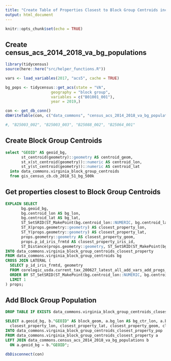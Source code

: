 ```yaml
---
title: "Create Table of Properties Closest to Block Group Centroids including Block Group Populations"
output: html_document
---
```


```r
knitr::opts_chunk$set(echo = TRUE)
```

## Create census_acs_2014_2018_va_bg_populations
```r
library(tidycensus)
source(here::here("src/helper_functions.R"))

vars <- load_variables(2017, "acs5", cache = TRUE)

bg_pops <- tidycensus::get_acs(state = "VA",
                    geography = "block group",
                    variables = c("B01001_001"),
                    year = 2019,)

con <- get_db_conn()
dbWriteTable(con, c("data_commons", "census_acs_2014_2018_va_bg_populations"), bg_pops, row.names=F, overwrite=T)

#, "B25003_002", "B25003_003", "B25088_002", "B25064_001"
```

## Create Block Group Centroids
```sql
select "GEOID" AS geoid_bg, 
       st_centroid(geometry)::geometry AS centroid_geom, 
       st_x(st_centroid(geometry))::numeric AS centroid_lon, 
       st_y(st_centroid(geometry))::numeric AS centroid_lat
  into data_commons.virginia_block_group_centroids
  from gis_census_cb.cb_2018_51_bg_500k
```

## Get properties closest to Block Group Centroids
```sql
EXPLAIN SELECT 
       bg.geoid_bg,
       bg.centroid_lon AS bg_lon,
       bg.centroid_lat AS bg_lat,
       ST_SetSRID(ST_MakePoint(bg.centroid_lon::NUMERIC, bg.centroid_lat::NUMERIC), 4326)::geometry as bg_pt_geom,
       ST_X(props.geometry::geometry) AS closest_property_lon,
       ST_Y(props.geometry::geometry) AS closest_property_lat,
       props.geometry::geometry AS closest_property_geom,
       props.p_id_iris_frmtd AS closest_property_iris_id,
       ST_Distance(props.geometry::geometry, ST_SetSRID(ST_MakePoint(bg.centroid_lon::NUMERIC, bg.centroid_lat::NUMERIC), 4326)::geometry) AS dist
INTO data_commons.virginia_block_group_centroids_closest_property
FROM data_commons.virginia_block_group_centroids bg
CROSS JOIN LATERAL (
  SELECT p_id_iris_frmtd, geometry
  FROM corelogic_usda.current_tax_200627_latest_all_add_vars_add_progs_geom_blk prop
  ORDER BY ST_SetSRID(ST_MakePoint(bg.centroid_lon::NUMERIC, bg.centroid_lat::NUMERIC), 4326)::geometry <-> prop.geometry
  LIMIT 1
) props;
```

##  Add Block Group Population
```sql
DROP TABLE IF EXISTS data_commons.virginia_block_group_centroids_closest_property_pop;

SELECT a.geoid_bg, b."GEOID" AS block_geom, a.bg_lon AS bg_ctr_lon, a.bg_lat AS bg_ctr_lat, a.bg_pt_geom AS bg_ctr_geom, 
  closest_property_lon, closest_property_lat, closest_property_geom, closest_property_iris_id, b."estimate" AS bg_population
INTO data_commons.virginia_block_group_centroids_closest_property_pop
FROM data_commons.virginia_block_group_centroids_closest_property a
LEFT JOIN data_commons.census_acs_2014_2018_va_bg_populations b
  ON a.geoid_bg = b."GEOID";
```

```r
dbDisconnect(con)
```

